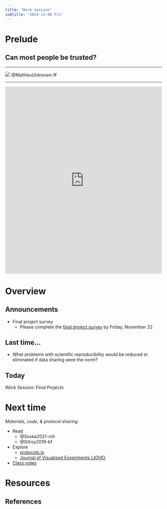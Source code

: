 ```yaml
---
title: "Work session"
subtitle: "2024-15-08 Fri"
---
```


# Prelude

## Can most people be trusted?

---

![](https://ourworldindata.org/images/published/interpersonal-trust-varies-widely-across-countries-desktop_1350.png)
@MathieuUnknown-ff

---

<iframe src="https://ourworldindata.org/grapher/self-reported-trust-attitudes?tab=map" loading="lazy" style="width: 100%; height: 600px; border: 0px none;" allow="web-share; clipboard-write"></iframe>

# Overview

## Announcements

- [Final project survey]{.green_assigned}
    - Please complete the [final project survey](https://forms.gle/vtdJ82Y7AjgU15VA9) by [Friday, November 22]{.orange_due}
    
## Last time...

- What problems with scientific reproducibility would be reduced or eliminated if data sharing were the norm?

## Today

*Work Session: Final Projects*

# Next time

*Materials, code, & protocol sharing*

- Read
    - @Soska2021-mh
    - @Gilroy2019-bf
- Explore
    - [protocols.io](https://www.protocols.io/)
    - [Journal of Visualized Experiments (JOVE)](https://www.jove.com/)
- [Class notes](wk13-2024-11-18-materials-sharing.qmd)

# Resources

## References
